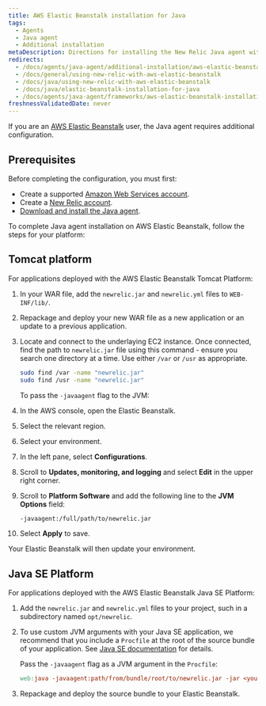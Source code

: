 ```yaml
---
title: AWS Elastic Beanstalk installation for Java
tags:
  - Agents
  - Java agent
  - Additional installation
metaDescription: Directions for installing the New Relic Java agent with Elastic Beanstalk.
redirects:
  - /docs/agents/java-agent/additional-installation/aws-elastic-beanstalk-installation-java
  - /docs/general/using-new-relic-with-aws-elastic-beanstalk
  - /docs/java/using-new-relic-with-aws-elastic-beanstalk
  - /docs/java/elastic-beanstalk-installation-for-java
  - /docs/agents/java-agent/frameworks/aws-elastic-beanstalk-installation-java
freshnessValidatedDate: never
---
```


If you are an [AWS Elastic Beanstalk](http://docs.amazonwebservices.com/elasticbeanstalk/latest/gsg/) user, the Java agent requires additional configuration.

## Prerequisites

Before completing the configuration, you must first:

* Create a supported [Amazon Web Services account](http://aws.amazon.com/elasticbeanstalk/).
* Create a [New Relic account](http://newrelic.com/signup).
* [Download and install the Java agent](/docs/agents/java-agent/installation/java-agent-manual-installation).

To complete Java agent installation on AWS Elastic Beanstalk, follow the steps for your platform:

## Tomcat platform

For applications deployed with the AWS Elastic Beanstalk Tomcat Platform:

1. In your WAR file, add the `newrelic.jar` and `newrelic.yml` files to `WEB-INF/lib/`.
2. Repackage and deploy your new WAR file as a new application or an update to a previous application.
3. Locate and connect to the underlaying EC2 instance. Once connected, find the path to `newrelic.jar` file using this command - ensure you search one directory at a time. Use either `/var` or `/usr` as appropriate.

    ```sh
    sudo find /var -name "newrelic.jar"
    sudo find /usr -name "newrelic.jar"
    ```
    
    To pass the `-javaagent` flag to the JVM:

4. In the AWS console, open the Elastic Beanstalk.
5. Select the relevant region.
6. Select your environment.
7. In the left pane, select <DoNotTranslate>**Configurations**</DoNotTranslate>.
8. Scroll to <DoNotTranslate>**Updates, monitoring, and logging**</DoNotTranslate> and select <DoNotTranslate>**Edit**</DoNotTranslate> in the upper right corner.
9. Scroll to <DoNotTranslate>**Platform Software**</DoNotTranslate> and add the following line to the <DoNotTranslate>**JVM Options**</DoNotTranslate> field:

    ```sh
    -javaagent:/full/path/to/newrelic.jar
    ```
7. Select <DoNotTranslate>**Apply**</DoNotTranslate> to save.

Your Elastic Beanstalk will then update your environment.

## Java SE Platform

For applications deployed with the AWS Elastic Beanstalk Java SE Platform:

1. Add the `newrelic.jar` and `newrelic.yml` files to your project, such in a subdirectory named `opt/newrelic`.

2. To use custom JVM arguments with your Java SE application, we recommend that you include a `Procfile` at the root of the source bundle of your application. See [Java SE documentation](https://docs.aws.amazon.com/elasticbeanstalk/latest/dg/java-se-platform.html) for details.    

    Pass the `-javaagent` flag as a JVM argument in the `Procfile`:

    ```makefile
    web:java -javaagent:path/from/bundle/root/to/newrelic.jar -jar <your-application>.jar
    ```
3. Repackage and deploy the source bundle to your Elastic Beanstalk.
